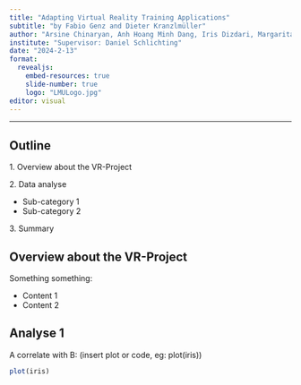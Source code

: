 ```yaml
---
title: "Adapting Virtual Reality Training Applications"
subtitle: "by Fabio Genz and Dieter Kranzlmüller"
author: "Arsine Chinaryan, Anh Hoang Minh Dang, Iris Dizdari, Margarita Khachatryan"
institute: "Supervisor: Daniel Schlichting"
date: "2024-2-13"
format: 
  revealjs:
    embed-resources: true
    slide-number: true
    logo: "LMULogo.jpg"
editor: visual
---
```


<style>
/* Slide number styles */
.reveal.has-logo .slide-number{
  top: initial;
  right: 8px;
  bottom: 8px;
}

/* Logo style */
.reveal .slide-logo{
  display : block;
  position: fixed;
  bottom: initial;
  right: 12px;
  max-height: 2.2rem;
  height: 100%;
  width: auto;
  z-index: 2;
}
</style>
---

## Outline

1\. Overview about the VR-Project

2\. Data analyse

-   Sub-category 1
-   Sub-category 2

3\. Summary

## Overview about the VR-Project

Something something:

-   Content 1
-   Content 2

## Analyse 1

A correlate with B: (insert plot or code, eg: plot(iris))

```r
plot(iris)
```

